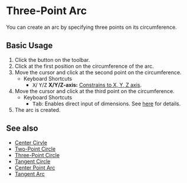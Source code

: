 
# Three-Point Arc

<Reference shortcut='' command='Three-Point Arc' button='Toolbar'  buttonIcon='button-three-point-arc'/>

You can create an arc by specifying three points on its circumference.

## Basic Usage

1. Click the <ButtonIcon type="button-three-point-arc" /> button on the toolbar.
2. Click at the first position on the circumference of the arc.
3. Move the cursor and click at the second point on the circumference.
   - <Kst>Keyboard Shortcuts</Kst>
      - <kbd>X</kbd>/ <kbd>Y</kbd>/<kbd>Z</kbd> **X/Y/Z-axis:** [Constrains to X, Y, Z axis](/tool/sketching-essentials#constrain-to-an-axis).
4. Move the cursor and click at the third point on the circumference.
   - <Kst>Keyboard Shortcuts</Kst>
      - <kbd>Tab</kbd>: Enables direct input of dimensions. See [here](/tool/sketching-essentials#specify-dimensions-numerically) for details.
5. The arc is created.


<VideoPlayer fileName="three-point-arc"/>

## See also
- [Center Cirvle](center-circle)
- [Two-Point Circle](two-point-circle)
- [Three-Point Circle](three-point-circle)
- [Tangent Circle](tangent-circle)
- [Center Point Arc](center-point-arc)
- [Tangent Arc](tangent-arc)